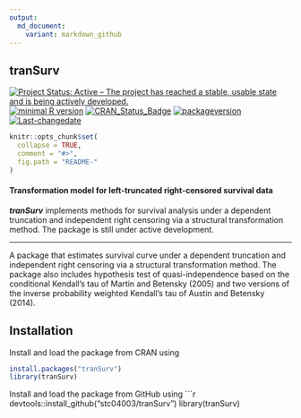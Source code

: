 ```yaml
---
output:
  md_document:
    variant: markdown_github
---
```


## **tranSurv**

[![Project Status: Active – The project has reached a stable, usable state and is being actively developed.](http://www.repostatus.org/badges/latest/active.svg)](http://www.repostatus.org/#active)
[![minimal R version](https://img.shields.io/badge/R%3E%3D-3.4.4-6666ff.svg)](https://cran.r-project.org/)
[![CRAN_Status_Badge](http://www.r-pkg.org/badges/version/tranSurv)](https://cran.r-project.org/package=tranSurv)
[![packageversion](https://img.shields.io/badge/Package%20version-1.1.6-orange.svg?style=flat-square)](commits/master)
[![Last-changedate](https://img.shields.io/badge/last%20change-`r gsub('-', '--', Sys.Date())`-yellowgreen.svg)](/commits/master)

<!-- README.md is generated from README.Rmd. Please edit that file -->

```r
knitr::opts_chunk$set(
  collapse = TRUE,
  comment = "#>",
  fig.path = "README-"
)
```

#### Transformation model for left-truncated right-censored survival data
***tranSurv*** implements methods for survival analysis under a dependent truncation and independent right censoring via a structural transformation method.
The package is still under active development.

---

A package that estimates survival curve under a dependent truncation and independent right censoring
via a structural transformation method.
The package also includes hypothesis test of quasi-independence based on the conditional Kendall's tau
of Martin and Betensky (2005) and two versions of the inverse probability weighted Kendall's tau of
Austin and Betensky (2014).

## Installation

Install and load the package from CRAN using 

```r
install.packages("tranSurv")
library(tranSurv)
```
 
Install and load the package from GitHub using 
```r
devtools::install_github("stc04003/tranSurv")
library(tranSurv)
